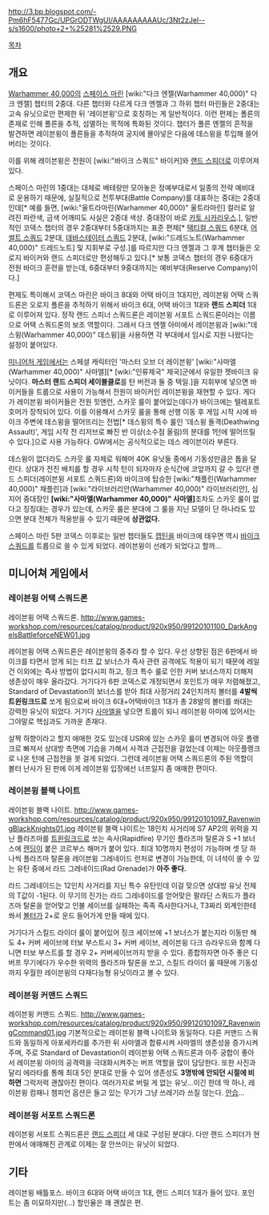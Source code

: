 {{{+1 '''Ravenwing Company'''}}}

http://3.bp.blogspot.com/-Pm6hF5477Gc/UPGrODTWgUI/AAAAAAAAAUc/3Nt2zJel--s/s1600/photo+2+%25281%2529.PNG

[[목차]]

== 개요 ==
[[Warhammer 40,000]]의 [[스페이스 마린]] [wiki:"다크 엔젤(Warhammer 40,000)" 다크 엔젤] 챕터의 2중대. 다른 챕터와 다르게 다크 엔젤과 그 하위 챕터 마린들은 2중대는 고속 유닛으로만 편제한 뒤 '레이븐윙'으로 호칭하는 게 일반적이다. 이런 편제는 폴른의 존재로 인해 폴른을 추적, 섬멸하는 목적에 특화된 것이다. 챕터가 폴른 엔젤의 흔적을 발견하면 레이븐윙이 폴른들을 추적하여 궁지에 몰아넣은 다음에 데스윙을 투입해 쓸어버리는 것이다.

이를 위해 레이븐윙은 전원이 [wiki:"바이크 스쿼드" 바이커]와 [[랜드 스피더]]로 이루어져 있다.

스페이스 마린의 1중대는 대체로 베테랑만 모아놓은 정예부대로서 일종의 전략 예비대로 운용하기 때문에, 실질적으로 전투부대(Battle Company)를 대표하는 중대는 2중대인데[* 예를 들면, [wiki:"울트라마린(Warhammer 40,000)" 울트라마린] 컬러로 알려진 파란색, 금색 어깨띠도 사실은 2중대 색상. 중대장이 바로 [[카토 시카리우스]].], 일반적인 코덱스 챕터의 경우 2중대부터 5중대까지는 표준 편제[* [[택티컬 스쿼드]] 6분대, [[어썰트 스쿼드]] 2분대, [[데바스테이터 스쿼드]] 2분대, [wiki:"드레드노트(Warhammer 40,000)" 드레드노트] 및 지휘부로 구성.]를 따르지만 다크 엔젤과 그 후계 챕터들은 오로지 바이커와 랜드 스피더로만 편성해두고 있다.[* 보통 코덱스 챕터의 경우 6중대가 전원 바이크 훈련을 받는데, 6중대부터 9중대까지는 예비부대(Reserve Company)이다.]

편제도 특이해서 코덱스 마린은 바이크 8대와 어택 바이크 1대지만, 레이븐윙 어택 스쿼드론은 오로지 폴른을 추적하기 위해서 바이크 6대, 어택 바이크 1대와 '''랜드 스피더''' 1대로 이루어져 있다. 정작 랜드 스피너 스쿼드론은 레이븐윙 서포트 스쿼드론이라는 이름으로 어택 스쿼드론의 보조 역할이다. 그래서 다크 엔젤 아미에서 레이븐윙과 [wiki:"데스윙(Warhammer 40,000)" 데스윙]을 사용하면 각 부대에서 임시로 지원 나왔다는 설정이 붙어있다.

[[미니어처 게임]]에서는 스페셜 캐릭터인 '마스터 오브 더 레이븐윙' [wiki:"사마엘(Warhammer 40,000)" 사마엘][* [wiki:"인류제국" 제국]군에서 유일한 젯바이크 유닛이다. '''마스터 랜드 스피더 세이블클로'''를 탄 버전과 둘 중 택일.]을 지휘부에 넣으면 바이커들을 트룹으로 사용이 가능해서 전원이 바이커인 레이븐윙을 재현할 수 있다. 게다가 레이븐윙 바이커들은 전원 힛앤런, 스카웃 룰이 붙어있는데다가 바이크에는 텔레포트 호머가 장착되어 있다. 이를 이용해서 스카웃 룰을 통해 선행 이동 후 게임 시작 시에 바이크 주변에 데스윙을 떨어뜨리는 전법[* 데스윙의 특수 룰인 '데스윙 돌격(Deathwing Assault)', 게임 시작 전 리저브로 빠진 반 이상(소수점 올림)의 분대를 1턴에 떨어뜨릴 수 있다.]으로 사용 가능하다. GW에서는 공식적으로는 데스 레이븐이라 부른다.

데스윙이 없더라도 스카웃 룰 자체로 워해머 40K 유닛들 중에서 기동성만큼은 톱을 달린다. 상대가 전진 배치를 할 경우 시작 턴이 되자마자 순식간에 코앞까지 갈 수 있다! 랜드 스피더(레이븐윙 서포트 스쿼드론)와 바이크에 탑승한 [wiki:"채플린(Warhammer 40,000)" 채플린]과 [wiki:"라이브러리안(Warhammer 40,000)" 라이브러리안], 심지어 중대장인 '''[wiki:"사마엘(Warhammer 40,000)" 사마엘]'''조차도 스카웃 룰이 없다고 징징대는 경우가 있는데, 스카웃 룰은 분대에 그 룰을 지닌 모델이 단 하나라도 있으면 분대 전체가 적용받을 수 있기 때문에 '''상관없다.'''

스페이스 마린 5판 코덱스 이후로는 일반 챕터들도 [[캡틴]]을 바이크에 태우면 역시 [[바이크 스쿼드]]를 트룹으로 쓸 수 있게 되었다. 레이븐윙이 선례가 되었다고 할까...

== 미니어쳐 게임에서 ==
=== 레이븐윙 어택 스쿼드론 ===
레이븐윙 어택 스쿼드론.
http://www.games-workshop.com/resources/catalog/product/920x950/99120101100_DarkAngelsBattleforceNEW01.jpg

레이븐윙 어택 스쿼드론은 레이븐윙의 중추라 할 수 있다. 우선 상향된 점은 6판에서 바이크를 타면서 얻게 되는 터프 값 보너스가 즉사 관련 공격에도 적용이 되기 때문에 레일건 이외에는 즉사 방법이 없다시피 하고, 징크 특수 룰로 인한 커버 보너스까지 더해져 생존성이 매우 올라갔다. 거기다가 6판 코덱스로 개정되면서 포인트가 매우 저렴해졌고, Standard of Devastation의 보너스를 받아 최대 사정거리 24인치까지 볼터를 '''4발씩 트윈링크드로''' 쏘게 됨으로써 바이크 6대+어택바이크 1대가 총 28발의 볼터를 쏴대는 강력한 유닛이 되었다. 거기다 [[사마엘]]을 넣으면 트룹이 되니 레이븐윙 아미에 있어서는 그야말로 핵심과도 가까운 존재다.

살짝 하향이라고 할지 애매한 것도 있는데 USR에 있는 스카웃 룰이 변경되어 아웃 플랭크로 빠져서 상대방 측면에 기습을 가해서 사격과 근접전을 걸었는데 이제는 아웃플랭크로 나온 턴에 근접전을 못 걸게 되었다. 그런데 레이븐윙 어택 스쿼드론의 주된 역할이 볼터 난사가 된 판에 이게 레이븐윙 입장에선 너프일지 좀 애매한 편이다.


=== 레이븐윙 블랙 나이트 ===
레이븐윙 블랙 나이트.
http://www.games-workshop.com/resources/catalog/product/920x950/99120101097_RavenwingBlackKnights01.jpg
레이븐윙 블랙 나이트는 18인치 사거리에 S7 AP2의 위력을 지닌 플라즈마를 [[트윈링크드]]로 쏘는 속사(Rapidfire) 무기인 플라즈마 탈론과 S +1 보너스에 [[렌딩]]이 붙은 코르부스 해머가 붙어 있다. 최대 10명까지 편성이 가능하며 셋 당 하나씩 플라즈마 탈론을 레이븐윙 그레네이드 런처로 변경이 가능한데, 이 녀석이 쏠 수 있는 유탄 중에서 라드 그레네이드(Rad Grenade)가 '''아주 좋다.'''

라드 그레네이드는 12인치 사거리를 지닌 특수 유탄인데 이걸 맞으면 상대방 유닛 전체의 T값이 -1된다. 이 무기의 진가는 라드 그레네이드를 얻어맞은 팔라딘 스쿼드가 플라즈마 탈론을 얻어맞고 인불 세이브를 실패하는 족족 즉사한다거나, T3짜리 외계인한테 쏴서 [[볼터]]가 2+로 운드 들어가게 만들 때에 있다. 

거기다가 스킬드 라이더 룰이 붙어있어 징크 세이브에 +1 보너스가 붙는지라 이동만 해도 4+ 커버 세이브에 터보 부스트시 3+ 커버 세이브, 레이븐윙 다크 슈라우드와 함꼐 다니면 터보 부스트를 할 경우 2+ 커버세이브까지 받을 수 있다. 종합하자면 아주 좋은 디버프 무기에다가 우수한 위력의 플라즈마 탈론을 쏘고, 스킬드 라이더 룰 때문에 기동성까지 우월한 레이븐윙의 다재다능형 유닛이라고 볼 수 있다.


=== 레이븐윙 커맨드 스쿼드 ===
레이븐윙 커맨드 스쿼드.
http://www.games-workshop.com/resources/catalog/product/920x950/99120101097_RavenwingCommand01.jpg
기본적으로는 레이븐윙 블랙 나이트와 동일하다. 다른 커맨드 스쿼드와 동일하게 아포세카리를 추가한 뒤 사마엘과 합류시켜 사마엘의 생존성을 증가시켜주며, 주로 Standard of Devastation이 레이븐윙 어택 스쿼드론과 아주 궁합이 좋아서 레이븐윙 아미의 공격력을 극대화시켜주는 버프 역할을 많이 담당한다. 또한 사진과 달리 에라타를 통해 최대 5인 분대로 만들 수 있어 생존성도 '''3명밖에 안되던 시절에 비하면''' 그럭저럭 괜찮아진 편이다. 여러가지로 버릴 게 없는 유닛...이긴 한데 딱 하나, 레이븐윙 컴패니 챔피언 옵션은 들고 있는 무기가 그냥 쓰레기라 쓰질 않는다. [[안습]]...


=== 레이븐윙 서포트 스쿼드론 ===
레이븐윙 서포트 스쿼드론은 [[랜드 스피더]] 세 대로 구성된 분대다. 다만 랜드 스피더가 현판에서 애매해진 관계로 이제는 잘 안쓰이는 유닛이 되었다. 


== 기타 ==
레이븐윙 배틀포스. 바이크 6대와 어택 바이크 1대, 랜드 스피더 1대가 들어 있다. 포인트는 좀 미묘하지만(...) 할인율은 꽤 괜찮은 편.
